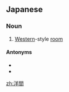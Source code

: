 ==Japanese==
{{ja-kanjitab|よう|ま|yomi=on}}

===Noun===
{{ja-noun|ようま}}

# [[Western]]-style [[room]]

====Antonyms====
* {{ja-r|和室|わしつ|gloss=Japanese-style room}}
* {{ja-r|日本間|にほんま|gloss=Japanese-style room}}

[[zh:洋間]]